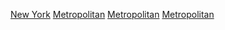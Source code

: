 {{Commons category|Metropolitan areas of New York}}

[[Category:美國各州城市群|New York]]
[[Category:紐約州聚居地|Metropolitan]]
[[Category:紐約州人口|Metropolitan]]
[[Category:紐約州地區|Metropolitan]]